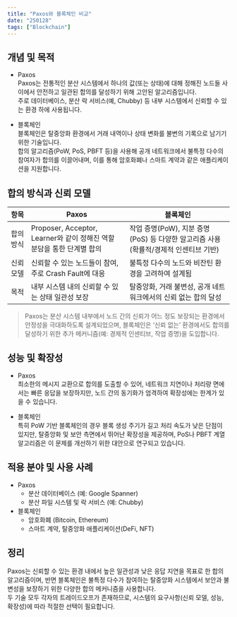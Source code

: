```yaml
---
title: "Paxos와 블록체인 비교"
date: "250128"
tags: ["Blockchain"]
---
```


## 개념 및 목적

- Paxos  
  Paxos는 전통적인 분산 시스템에서 하나의 값(또는 상태)에 대해 정해진 노드들 사이에서 안전하고 일관된 합의를 달성하기 위해 고안된 알고리즘입니다.  
  주로 데이터베이스, 분산 락 서비스(예, Chubby) 등 내부 시스템에서 신뢰할 수 있는 환경 하에 사용됩니다.

- 블록체인  
  블록체인은 탈중앙화 환경에서 거래 내역이나 상태 변화를 불변의 기록으로 남기기 위한 기술입니다.  
  합의 알고리즘(PoW, PoS, PBFT 등)을 사용해 공개 네트워크에서 불특정 다수의 참여자가 합의를 이끌어내며, 이를 통해 암호화폐나 스마트 계약과 같은 애플리케이션을 지원합니다.

## 합의 방식과 신뢰 모델

| 항목      | Paxos                                                                  | 블록체인                                                                             |
| --------- | ---------------------------------------------------------------------- | ------------------------------------------------------------------------------------ |
| 합의 방식 | Proposer, Acceptor, Learner와 같이 정해진 역할 분담을 통한 단계별 합의 | 작업 증명(PoW), 지분 증명(PoS) 등 다양한 알고리즘 사용 (확률적/경제적 인센티브 기반) |
| 신뢰 모델 | 신뢰할 수 있는 노드들이 참여, 주로 Crash Fault에 대응                  | 불특정 다수의 노드와 비잔틴 환경을 고려하여 설계됨                                   |
| 목적      | 내부 시스템 내의 신뢰할 수 있는 상태 일관성 보장                       | 탈중앙화, 거래 불변성, 공개 네트워크에서의 신뢰 없는 합의 달성                       |

> Paxos는 분산 시스템 내부에서 노드 간의 신뢰가 어느 정도 보장되는 환경에서 안정성을 극대화하도록 설계되었으며, 블록체인은 ‘신뢰 없는’ 환경에서도 합의를 달성하기 위한 추가 메커니즘(예: 경제적 인센티브, 작업 증명)을 도입합니다.

## 성능 및 확장성

- Paxos  
  최소한의 메시지 교환으로 합의를 도출할 수 있어, 네트워크 지연이나 처리량 면에서는 빠른 응답을 보장하지만, 노드 간의 동기화가 엄격하여 확장성에는 한계가 있을 수 있습니다.

- 블록체인  
  특히 PoW 기반 블록체인의 경우 블록 생성 주기가 길고 처리 속도가 낮은 단점이 있지만, 탈중앙화 및 보안 측면에서 뛰어난 확장성을 제공하며, PoS나 PBFT 계열 알고리즘은 이 문제를 개선하기 위한 대안으로 연구되고 있습니다.

## 적용 분야 및 사용 사례

- Paxos
  - 분산 데이터베이스 (예: Google Spanner)
  - 분산 파일 시스템 및 락 서비스 (예: Chubby)
- 블록체인
  - 암호화폐 (Bitcoin, Ethereum)
  - 스마트 계약, 탈중앙화 애플리케이션(DeFi, NFT)

## 정리

Paxos는 신뢰할 수 있는 환경 내에서 높은 일관성과 낮은 응답 지연을 목표로 한 합의 알고리즘이며, 반면 블록체인은 불특정 다수가 참여하는 탈중앙화 시스템에서 보안과 불변성을 보장하기 위한 다양한 합의 메커니즘을 사용합니다.  
두 기술 모두 각자의 트레이드오프가 존재하므로, 시스템의 요구사항(신뢰 모델, 성능, 확장성)에 따라 적절한 선택이 필요합니다.
